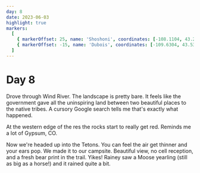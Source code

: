 ```yaml
---
day: 8
date: 2023-06-03
highlight: true
markers:
  [
    { markerOffset: 25, name: 'Shoshoni', coordinates: [-108.1104, 43.2358] },
    { markerOffset: -15, name: 'Dubois', coordinates: [-109.6304, 43.5336] },
  ]
---
```


# Day 8

Drove through Wind River. The landscape is pretty bare. It feels like the government gave all the uninspiring land between two beautiful places to the native tribes. A cursory Google search tells me that's exactly what happened.

At the western edge of the res the rocks start to really get red. Reminds me a lot of Gypsum, CO.

Now we're headed up into the Tetons. You can feel the air get thinner and your ears pop. We made it to our campsite. Beautiful view, no cell reception, and a fresh bear print in the trail. Yikes! Rainey saw a Moose yearling (still as big as a horse!) and it rained quite a bit.
